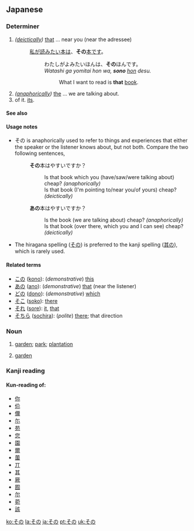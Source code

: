 ==Japanese==
===Determiner===
{{ja-pos|h|determiner|kanji=其の|rom=sono}}

# ''([[deictically]])'' [[that]] ... near you (near the adressee)
#: [[私]]が[[読む|読みたい]][[本]][[は]]、'''その'''[[本]][[です]]。
#:: わたしがよみたいほんは、'''その'''ほんです。
#:: ''Watashi ga yomitai hon wa, '''sono''' [[hon]] desu.''
#::: What I want to read is '''that''' [[book]].
# ''([[anaphorically]])'' [[the]] ... we are talking about.
# of it. [[its]].

====See also====
{{Japanese demonstratives}}

====Usage notes====
* その is anaphorically used to refer to things and experiences that either the speaker or the listener knows about, but not both. Compare the two following sentences,
*: '''その'''本はやすいですか？
*:: Is that book which you (have/saw/were talking about) cheap? ''(anaphorically)''
*:: Is that book (I'm pointing to/near you/of yours) cheap? ''(deictically)''
*: '''あの'''本はやすいですか？
*:: Is the book (we are talking about) cheap? ''(anaphorically)''
*:: Is that book (over there, which you and I can see) cheap? ''(deictically)''
*The hiragana spelling ([[その]]) is preferred to the kanji spelling ([[其の]]), which is rarely used.

====Related terms====
* [[この]] ([[kono]]): (''demonstrative'') [[this]]
* [[あの]] ([[ano]]): (''demonstrative'') [[that]] (near the listener)
* [[どの]] ([[dono]]): (''demonstrative'') [[which]]
* [[そこ]] ([[soko]]): [[there]]
* [[それ]] ([[sore]]): [[it]], [[that]]
* [[そちら]] ([[sochira]]): (''polite'') [[there]]; that direction

===Noun===
{{ja-noun|h|rom=sono}}

# {{ja-def|園}} [[garden]]; [[park]]; [[plantation]]
# {{ja-def|苑}} [[garden]]

===Kanji reading===
{{ja-kanjireading|rom=sono}}

====Kun-reading of:====
* [[你]]
* [[伱]]
* [[儞]]
* [[尓]]
* [[苑]]
* [[您]]
* [[園]]
* [[爾]]
* [[薗]]
* [[丌]]
* [[其]]
* [[厥]]
* [[囿]]
* [[尔]]
* [[菀]]
* [[該]]

[[ko:その]]
[[la:その]]
[[ja:その]]
[[pt:その]]
[[uk:その]]